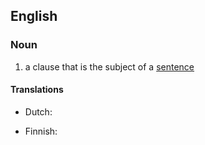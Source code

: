 ==English==

===Noun===
{{examples|"The cat with no tail" in "The cat with no tail ran across the road."}}
{{en-noun}}

# {{lb|en|grammar}} a clause that is the subject of a [[sentence]]

====Translations====
{{trans-top|clause which is the subject}}
* Dutch: {{t+|nl|onderwerpszin|m}}
{{trans-mid}}
* Finnish: {{t|fi|subjektiosa}}
{{trans-bottom}}